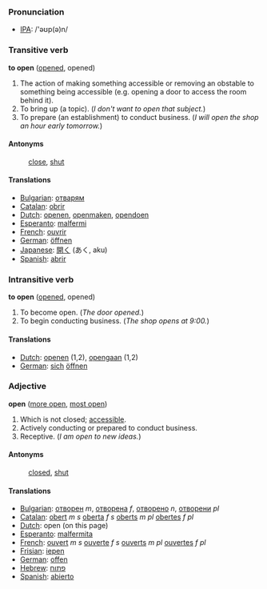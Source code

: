 === Pronunciation ===

*[[w:IPA|IPA]]: /'&#601;&#650;p(&#601;)n/

=== Transitive verb ===

'''to open''' ([[opened]], opened)

# The action of making something accessible or removing an obstable to something being accessible (e.g. opening a door to access the room behind it).
# To bring up (a topic). (''I don't want to open that subject.'')
# To prepare (an establishment) to conduct business.  (''I will open the shop an hour early tomorrow.'')

==== Antonyms ====
:[[close]], [[shut]]

==== Translations ====
*[[Bulgarian]]: [[отварям]]
*[[Catalan]]: [[obrir]]
*[[Dutch]]: [[openen]], [[openmaken]], [[opendoen]]
*[[Esperanto]]: [[malfermi]]
*[[French]]: [[ouvrir]]
*[[German]]: [[öffnen]]
*[[Japanese]]: [[開く]] (あく, aku)
*[[Spanish]]: [[abrir]]

=== Intransitive verb ===

'''to open''' ([[opened]], opened)

# To become open.  (''The door opened.'')
# To begin conducting business. (''The shop opens at 9:00.'')

==== Translations ====

*[[Dutch]]: [[openen]] (1,2), [[opengaan]] (1,2)
*[[German]]: [[sich]] [[öffnen]]

===Adjective===

'''open''' ([[more open]], [[most open]])

#Which is not closed; [[accessible]].
#Actively conducting or prepared to conduct business.
#Receptive.  (''I am open to new ideas.'')

====Antonyms====
:[[closed]], [[shut]]

====Translations====
*[[Bulgarian]]: [[отворен]] ''m'', [[отворена]] ''f'', [[отворено]] ''n'', [[отворени]] ''pl''
*[[Catalan]]: [[obert]] ''m'' ''s'' [[oberta]] ''f'' ''s'' [[oberts]] ''m'' ''pl'' [[obertes]] ''f'' ''pl''
*[[Dutch]]: open (on this page)
*[[Esperanto]]: [[malfermita]]
*[[French]]: [[ouvert]] ''m'' ''s'' [[ouverte]] ''f'' ''s'' [[ouverts]] ''m'' ''pl'' [[ouvertes]] ''f'' ''pl''
*[[Frisian]]: [[iepen]]
*[[German]]: [[offen]]
*[[Hebrew]]:  [[פתוח]]
*[[Spanish]]: [[abierto]]